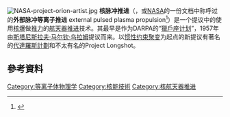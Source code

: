 {{expand|time=2018-07-08T11:25:50+00:00}}
{{noteTA
|G1=Physics
|G2=Astronomy
}}
[[File:NASA-project-orion-artist.jpg|thumb]]
'''核脉冲推进'''（{{lang-en|Nuclear pulse propulsion}}，或[[NASA|NASA]]的一份文档中称呼过的'''外部脉冲等离子推进''' external pulsed plasma propulsion<ref>{{Cite web |url=http://ntrs.nasa.gov/archive/nasa/casi.ntrs.nasa.gov/20000097368_2000138015.pdf |title=存档副本 |access-date=2008-08-22 |archive-date=2021-03-09 |archive-url=https://web.archive.org/web/20210309134811/http://ntrs.nasa.gov/archive/nasa/casi.ntrs.nasa.gov/20000097368_2000138015.pdf |dead-url=no }}</ref>）是一个提议中的使用[[核爆|核爆]]做[[推力|推力]]的[[航天器推进|航天器推进]]技术。其最早是作为DARPA的“[[獵戶座计划|獵戶座计划]]”，1957年由[[斯塔尼斯拉夫·马尔钦·乌拉姆|斯塔尼斯拉夫·马尔钦·乌拉姆]]提议而来。以[[惯性约束聚变|惯性约束聚变]]为起点的新提议有著名的[[代達羅斯計劃|代達羅斯計劃]]和不太有名的Project Longshot。

==參考資料==
{{reflist}}
{{航天器推进}}
{{新兴技术}}
[[Category:等离子体物理学|Category:等离子体物理学]]
[[Category:核能技術|Category:核能技術]]
[[Category:核航天器推进|Category:核航天器推进]]


{{物理小作品}}